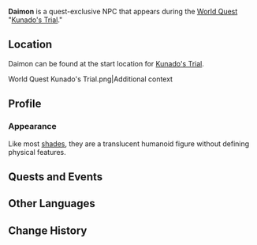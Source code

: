 {{Character Infobox
|type             = Quest NPC
|type2            = Deceased Characters
|image            = NPC Daimon.png
|title            = 
|region           = Inazuma
|affiliation      = Enkanomiya
|affiliation2     = Jibashiri
|affiliation3     = Shades of Tokoyo
}}
'''Daimon''' is a quest-exclusive NPC that appears during the [[World Quest]] "[[Kunado's Trial]]."

==Location==
Daimon can be found at the start location for [[Kunado's Trial]].

<gallery>
World Quest Kunado's Trial.png|Additional context
</gallery>

==Profile==
===Appearance===
Like most [[Shades of Tokoyo|shades]], they are a translucent humanoid figure without defining physical features.

==Quests and Events==
{{Quests and Events}}

==Other Languages==
{{Other Languages
|default_hidden = 1
|en      = Daimon
|zhs     = 大门
|zhs_rm  = Dàmén
|zht     = 大門
|zht_rm  = Dàmén
|ja      = 大門
|ja_rm   = Daimon
|ko      = 다이몬
|ko_rm   = Da'imon
|es      = Daimon
|fr      = Daimon
|ru      = Даймон
|th      = Daimon
|vi      = Daimon
|de      = Daimon
|id      = Daimon
|pt      = Daimon
|tr      = Daimon
|it      = Daimon
}}

==Change History==
{{Change History|2.4}}